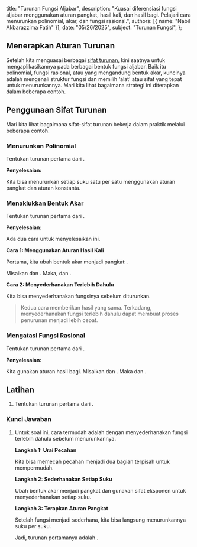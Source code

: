   title: "Turunan Fungsi Aljabar",
  description: "Kuasai diferensiasi fungsi aljabar menggunakan aturan pangkat, hasil kali, dan hasil bagi. Pelajari cara menurunkan polinomial, akar, dan fungsi rasional.",
  authors: [{ name: "Nabil Akbarazzima Fatih" }],
  date: "05/26/2025",
  subject: "Turunan Fungsi",
};

## Menerapkan Aturan Turunan

Setelah kita menguasai berbagai [sifat turunan](/subject/high-school/12/mathematics/derivative-function/properties-of-derivative-function), kini saatnya untuk mengaplikasikannya pada berbagai bentuk fungsi aljabar. Baik itu polinomial, fungsi rasional, atau yang mengandung bentuk akar, kuncinya adalah mengenali struktur fungsi dan memilih 'alat' atau sifat yang tepat untuk menurunkannya. Mari kita lihat bagaimana strategi ini diterapkan dalam beberapa contoh.

## Penggunaan Sifat Turunan

Mari kita lihat bagaimana sifat-sifat turunan bekerja dalam praktik melalui beberapa contoh.

### Menurunkan Polinomial

Tentukan turunan pertama dari <InlineMath math="y = 4x^2 + x + 2" />.

**Penyelesaian:**

Kita bisa menurunkan setiap suku satu per satu menggunakan aturan pangkat dan aturan konstanta.

<div className="flex flex-col gap-4">
  <BlockMath math="y' = (4 \cdot 2)x^{2-1} + (1 \cdot 1)x^{1-1} + 0" />
  <BlockMath math="y' = 8x^1 + 1x^0" />
  <BlockMath math="y' = 8x + 1 \quad (\text{karena } x^0=1)" />
</div>

### Menaklukkan Bentuk Akar

Tentukan turunan pertama dari <InlineMath math="y = x\sqrt{x^3}" />.

**Penyelesaian:**

Ada dua cara untuk menyelesaikan ini.

**Cara 1: Menggunakan Aturan Hasil Kali**

Pertama, kita ubah bentuk akar menjadi pangkat: <InlineMath math="y = x \cdot x^{3/2}" />.

Misalkan <InlineMath math="u(x) = x" /> dan <InlineMath math="v(x) = x^{3/2}" />. Maka, <InlineMath math="u'(x)=1" /> dan <InlineMath math="v'(x) = \frac{3}{2}x^{1/2}" />.

<div className="flex flex-col gap-4">
  <BlockMath math="y' = u'(x)v(x) + u(x)v'(x)" />
  <BlockMath math="y' = (1)(x^{3/2}) + (x)(\frac{3}{2}x^{1/2})" />
  <BlockMath math="y' = x^{3/2} + \frac{3}{2}x^{3/2}" />
  <BlockMath math="y' = \frac{5}{2}x^{3/2}" />
</div>

**Cara 2: Menyederhanakan Terlebih Dahulu**

Kita bisa menyederhanakan fungsinya sebelum diturunkan.

<div className="flex flex-col gap-4">
  <BlockMath math="y = x \cdot x^{3/2} = x^{1 + 3/2} = x^{5/2}" />
  <BlockMath math="y' = \frac{5}{2}x^{5/2 - 1} = \frac{5}{2}x^{3/2}" />
</div>

> Kedua cara memberikan hasil yang sama. Terkadang, menyederhanakan fungsi terlebih dahulu dapat membuat proses penurunan menjadi lebih cepat.

### Mengatasi Fungsi Rasional

Tentukan turunan pertama dari <InlineMath math="y = 2\left(\frac{x^2+2}{x}\right)" />.

**Penyelesaian:**

Kita gunakan aturan hasil bagi. Misalkan <InlineMath math="u(x) = x^2+2" /> dan <InlineMath math="v(x) = x" />. Maka <InlineMath math="u'(x) = 2x" /> dan <InlineMath math="v'(x) = 1" />.

<div className="flex flex-col gap-4">
  <BlockMath math="y' = 2 \cdot \left(\frac{u'(x)v(x) - u(x)v'(x)}{[v(x)]^2}\right)" />
  <BlockMath math="y' = 2 \cdot \left(\frac{(2x)(x) - (x^2+2)(1)}{x^2}\right)" />
  <BlockMath math="y' = 2 \cdot \left(\frac{2x^2 - x^2 - 2}{x^2}\right)" />
  <BlockMath math="y' = 2 \cdot \left(\frac{x^2 - 2}{x^2}\right)" />
  <BlockMath math="y' = 2 \cdot \left(\frac{x^2}{x^2} - \frac{2}{x^2}\right) = 2 \cdot \left(1 - \frac{2}{x^2}\right) = 2 - \frac{4}{x^2}" />
</div>

## Latihan

1.  Tentukan turunan pertama dari <InlineMath math="y = \frac{\sqrt{x} + x^2}{2x}" />.

### Kunci Jawaban

1.  Untuk soal ini, cara termudah adalah dengan menyederhanakan fungsi terlebih dahulu sebelum menurunkannya.

    **Langkah 1: Urai Pecahan**

    Kita bisa memecah pecahan menjadi dua bagian terpisah untuk mempermudah.

    <BlockMath math="y = \frac{\sqrt{x}}{2x} + \frac{x^2}{2x}" />

    **Langkah 2: Sederhanakan Setiap Suku**
    
    Ubah bentuk akar menjadi pangkat <InlineMath math="x^{1/2}" /> dan gunakan sifat eksponen untuk menyederhanakan setiap suku.
    
    <div className="flex flex-col gap-4">
      <BlockMath math="y = \frac{x^{1/2}}{2x^1} + \frac{x^2}{2x^1}" />
      <BlockMath math="y = \frac{1}{2}x^{1/2 - 1} + \frac{1}{2}x^{2-1}" />
      <BlockMath math="y = \frac{1}{2}x^{-1/2} + \frac{1}{2}x" />
    </div>
    
    **Langkah 3: Terapkan Aturan Pangkat**
    
    Setelah fungsi menjadi sederhana, kita bisa langsung menurunkannya suku per suku.
    
    <div className="flex flex-col gap-4">
      <BlockMath math="y' = \frac{1}{2}\left(-\frac{1}{2}x^{-1/2 - 1}\right) + \frac{1}{2}(1)" />
      <BlockMath math="y' = -\frac{1}{4}x^{-3/2} + \frac{1}{2}" />
    </div>

    Jadi, turunan pertamanya adalah <InlineMath math="\frac{1}{2} - \frac{1}{4}x^{-3/2}" />.